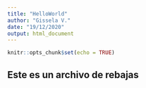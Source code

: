 ---
title: "HelloWorld"
author: "Gissela V."
date: "19/12/2020"
output: html_document
---

```{r setup, include=FALSE}
knitr::opts_chunk$set(echo = TRUE)
```

## Este es un archivo de rebajas


